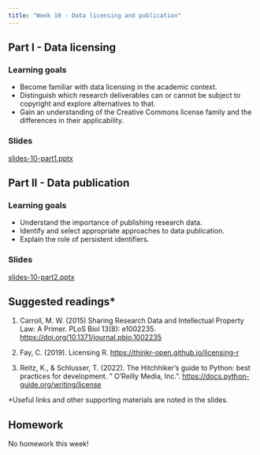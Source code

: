```yaml
---
title: "Week 10 - Data licensing and publication"
---
```


## Part I - Data licensing

### Learning goals

-   Become familiar with data licensing in the academic context.
-   Distinguish which research deliverables can or cannot be subject to copyright and explore alternatives to that.
-   Gain an understanding of the Creative Commons license family and the differences in their applicability.

### Slides

[slides-10-part1.pptx](slides-10-part1.pptx)

## Part II - Data publication

### Learning goals

-   Understand the importance of publishing research data.
-   Identify and select appropriate approaches to data publication.
-   Explain the role of persistent identifiers.

### Slides

[slides-10-part2.pptx](slides-10-part2.pptx)

## Suggested readings\*

1.  Carroll, M. W. (2015) Sharing Research Data and Intellectual Property Law: A Primer. PLoS Biol 13(8): e1002235. <https://doi.org/10.1371/journal.pbio.1002235>

2.  Fay, C. (2019). Licensing R. <https://thinkr-open.github.io/licensing-r>

3.  Reitz, K., & Schlusser, T. (2022). The Hitchhiker's guide to Python: best practices for development. " O'Reilly Media, Inc.". <https://docs.python-guide.org/writing/license>

\*Useful links and other supporting materials are noted in the slides.

## Homework

No homework this week!
